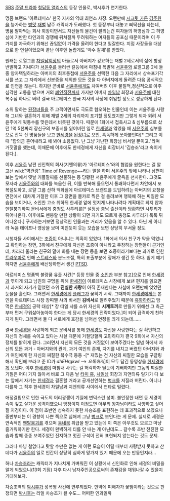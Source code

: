 [[SBS]] [[주말 드라마]] [[청담동 앨리스]]의 등장 인물로, 박시후가 연기한다.

명품 브랜드 '아르테미스' 한국 지사의 역대 최연소 사장. 오랜만에 [[시크릿 가든(드라마)|시크릿 가든]] [[김주원]]을 능가하는 [[병맛]] [[재벌]] 남주 캐릭터가 도래했다. 첫 등장부터 대놓고 삐딱선을 타는데, 명품 팔아먹는 회사 회장이면서도 자신들의 물건이 팔리는건 여자들의 허영심과 그 허영심에 기반한 타인과의 경쟁에 뒤쳐질까 두려워하는 여자들의 공포심 때문이라며 이 두 가지를 자극하기 위해선 끊임없이 가격을 올려야 한다고 일갈한다. 지점 사장들을 대상으로 한 연설이었으며 끝난 이후엔 놀랍게도 '박수 갈채'를 받았다.

원래는 로열그룹 [[차일남]]회장의 아들로서 아버지가 강요하는 재벌 2세로서의 삶에 항상 반발하고 지내다가 [[서윤주(청담동 앨리스)|서윤주]]를 둘러싼 갈등에서 마침내 폭발해 [[서윤주(청담동 앨리스)|서윤주]]와 로열그룹 2세 둘 중 양자택일하라는 아버지의 최후통첩에 [[서윤주]]를 선택한 다음 그 자리에서 상속포기각서를 쓰고 그 자리에서 신분증을 제외한 모든 것을 다 아버지에게 돌려준 다음 공식적으로 인연을 끊는다. 하지만 곧바로 [[서윤주(청담동 앨리스)|서윤주]]에게도 차여버려 이후 물질적,정신적으로 아주 심각한 고통을 받으며 거의 [[폐인]]직전까지 가지만 아버지 [[차일남]] 회장과 [[서윤주(청담동 앨리스)|서윤주]]에 대한 복수심 하나로 버텨 결국 아르테미스 한국 지사의 사장에 취임할 정도로 성공하게 된다.
 
소위 말하는 [[된장녀]]들을 주 고객이면서도 극도로 혐오하는 인물인데 이는 서윤주를 사랑해 그녀와 결혼하기 위해 재벌 2세의 자리까지 포기할 정도였지만 그렇게 되자 외려 서윤주에게 뒷통수를 맞은데서 비롯된 것이다. 때문에 1화에서 접촉사고 & 심부름으로 샀던 1억 5천짜리 장신구의 보증서를 잃어버린 일로 [[한세경]]과 엮였을 때 [[서윤주(청담동 앨리스)|서윤주]]의 심부름으로 잔뜩 산 명품들을 보고 [[한세경]]을 [[된장녀]]로 오인, 혹독하게 쏘아붙인다[* 그리고 이때 "합의금 뜯어내려고 해 봐야 소용없다. 난 그냥 가난한 회장님 비서일 뿐이고."라며 거짓말을 했는데, 이때문에 이후에도 한세경에게 자신을 회장비서 '김승조'라고 속이게 된다.]. 
 
이후 [[서윤주(청담동 앨리스)|서윤주]] 남편 신민혁의 회사(지앤의류)가 '아르테미스'와의 협업을 원한다는 걸 알고선 [[wiki:"역관광" Time of Revenge~~]]라는 말을 하며 [[서윤주(청담동 앨리스)|서윤주]]의 앞에 나타나 남편이 보는 앞에서 옛날 커플팔찌를 선물하는 등 당황한 서윤주에게 굴욕을 선사한다. 그것도 모자라 [[서윤주(청담동 앨리스)|서윤주]]와의 대화를 녹음한 뒤, 이를 반복해 들으면서 통쾌하다면서 차안에서 포복절도하고, 로얄 그룹 산하 백화점에 아르테미스 브랜드를 도입하려는 아버지의 요청을 면전에서 대차게 거절한 이후 그 장면을 몰카로 찍은 걸 돌려보며 행복해 하는 찌질한 모습을 보이거나, 소인찬 고소 취하뒤 한세경 앞에 멋지게 나타나려다 계획대로 되지 않자 멘탈붕괴하여 문비서에게 충청도 사투리를[* 설정상 충남 출신이라 당황하면 사투리가 튀어나온다. 이후에도 멘붕할 만한 상황이 되면 자기도 모르게 충청도 사투리가 툭툭 튀어나온다.] 구사하는거보면 정상적인 인물과는 거리가 있음을 알 수 있다. 아닌 게 아니라 녹음 테이프나 영상을 보며 미친듯이 웃는 모습을 보면 상당히 무서울 정도.

시청자들 사이에서는 [[조증]]이 아니냐는 의혹이 있었다. 1화에서 의사 친구가 약을 먹었냐고 확인하는 장면, 3화에서 친구에게 자신은 조증이 아니라고 주장하는 장면들이 근거인데, 차라리 울라는 친구의 말에 화를 내는 장면 등을 보면 조증이라기보다는 과거로 인한 [[트라우마]]로 인해 [[스트레스]]와 분노조절, 특히 표출부분에 장애가 생긴 듯 하다. 쉽게 얘기하자면 [[서윤주]]에게 배신당하면서 생긴 [[PTSD]].

아르테미스 명품백 불량품 유출 사건[* 등장 인물 중 [[소인찬]] 부분 참고]으로 인해 [[한세경]]과 엮이게 되고 남친의 구명을 위해 [[한세경]]이 아르테미스 사장에게 보낸 편지를 읽으면서 과거의 자기가 믿었던 소위 '''진실한 사랑'''이 아직 존재한다는 사실에 오랜만에 잊었던 눈물을 흘린다. 그러면서 [[한세경]]에게 [[플래그]]가 꽃히기 시작. 그때까지 [[한세경]]에게는 본인을 아르테미스 사장 장띠엘 샤의 비서인 '''김비서'''로 알려주었기 때문에 [[흑화]]하려고 맘 먹은 [[한세경]]의 공략 대상[* 장 띠엘 샤를 소위 자신의 '''시계토끼'''로 만들기 위해선 그 측근부터 먼저 구워삶아놓아야 한다는 게 당시 한세경의 전략이었다.]이 되어 급격하게 친하지게 된다. 그러면서 둘 다 서로에게 호감을 넘어선 연정을 띄게 되는데......

결국 [[한세경]]을 사랑하게 되고 문비서를 통해 [[한세경]]도 자신을 사랑한다는 걸 확인하고 자신의 정체를 속이고 있다는 사실 때문에 거절당할까 고민하다가 결국 9회에서 자신의 정체를 밝히게 된다. 그러면서 자신의 모든 것을 거짓없이 보여주겠다는 일념 하에서 자신의 모든 과거 - 아버지와의 관계, 과거 여인의 존재, 자기를 내치고 버렸던 아버지와 과거 여인에게 한 자신의 찌질한 복수극 등등 -[* 재밌는 건 자신의 찌질한 모습을 구글링해서 확인해 보라고 준 ID가 ''dhEHrgkwl'' --> ''오똑하지'']이 모두 담긴 동영상을 [[한세경]]에게 보낸다. 이후 [[한세경]]이 마침내 사귀는 걸 허락하자 뛸듯이 기뻐하지만 그놈의 찌질한 기질은 어디 가지 않아서 바로 그 다음 날 [[타미 홍]], [[차일남]] 회장과 지앤의류 일가가 다 보는 앞에서 자기는 [[한세경]]과 결혼할 거라고 공개선언하는 [[병크]]를 저질러 버린다. 아니나 다를까 그 직후 한세경이 차일남과 지앤의류 사이에서 연타로 털렸다. 

애정결핍으로 인한 극도의 어리광쟁이 기질에 변덕스런 성미. 불안정한 내면 등 세경이 속이 깊고 살가운 성격이였으니 망정이지 이정도면 아무리 왕자님이라도 사양하고 싶어질 지경이다. 이 점이 초반엔 성숙하지 못한 차승조를 표현하는 데 효과적으로 쓰였으나 중반부터는 이 경향이 나쁜 쪽으로 심해져 그냥 [[병크]]로 보인다는 게 문제. 실제로 세경은 연속적인 [[멘탈붕괴]]를 겪으며 [[동네북]] 취급을 받고 있는데 이 쪽은 아무것도 모르고 마냥 즐거워하기만 한다. 세경이 완벽하게 티를 안 내는 게 아닌데도... 갈수록 초반 천진한 모습과 함께 종종 보여주었던 진지하고 멋진 구석이 전혀 표현되지 않는다는 것도 문제.

그러나 마냥 철없다고 탓할 수만은 없는 게 이런 모습이 어릴 때부터 사랑받지 못하고 산 데다가 [[서윤주(청담동 앨리스)|서윤주]]의 일로 인간이 상당히 심하게 망가져 있기 때문에 오는 반동인지라...

허나 [[차승조]]라는 캐릭터가 지나치게 가벼워진 이 상황에서 신인화로 인해 세경의 비밀을 알게 되었으니(13회 기점) 차후 다시 남자주인공으로써의 존재감을 채워나갈 수 있을지 기대해보자.

차승조역의 [[박시후]]가 성폭행 사건에 연루되었다. 만약에 피해자가 꽃뱀이라는 것으로 판정되면 [[박시후]]는 리얼 차승조가 될 수도... 어떠한 인과일까
